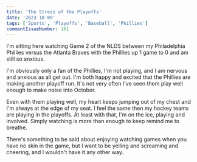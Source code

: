 ```yaml
---
title: 'The Stress of the Playoffs'
date: '2023-10-09'
tags: ['Sports', 'Playoffs', 'Baseball', 'Phillies']
commentIssueNumber: 161
---
```


I'm sitting here watching Game 2 of the NLDS between my Philadelphia Phillies versus the Atlanta Braves with the Phillies up 1 game to 0 and am still so anxious.

I'm obviously only a fan of the Phillies, I'm not playing, and I am nervous and anxious as all get out. I'm both happy and excited that the Phillies are making another playoff run. It's not very often I've seen them play well enough to make noise into October.

Even with them playing well, my heart keeps jumping out of my chest and I'm always at the edge of my seat. I feel the same then my hockey teams are playing in the playoffs. At least with that, I'm on the ice, playing and involved. Simply watching is more than enough to keep remind me to breathe.

There's something to be said about enjoying watching games when you have no skin in the game, but I want to be yelling and screaming and cheering, and I wouldn't have it any other way.